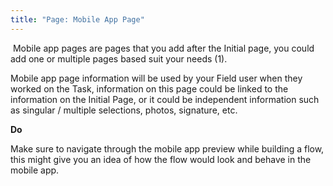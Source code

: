 ```yaml
---
title: "Page: Mobile App Page"
---
```


<img src="https://t3837933.p.clickup-attachments.com/t3837933/76d940fd-b671-46d2-8e13-01abdfbc6f29/image.png" alt="" /> Mobile app pages are pages that you add after the Initial page, you could add one or multiple pages based suit your needs (1).

Mobile app page information will be used by your Field user when they worked on the Task, information on this page could be linked to the information on the Initial Page, or it could be independent information such as singular / multiple selections, photos, signature, etc.

**Do**

Make sure to navigate through the mobile app preview while building a flow, this might give you an idea of how the flow would look and behave in the mobile app.